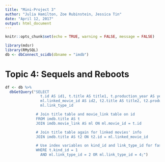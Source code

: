 ```yaml
---
title: "Mini-Project 3"
author: "Julia Hamilton, Zoe Rubinstein, Jessica Tin"
date: "April 12, 2017"
output: html_document
---
```


```r
knitr::opts_chunk$set(echo = TRUE, warning = FALSE, message = FALSE)
```

```r
library(mdsr)
library(RMySQL)
db <- dbConnect_scidb(dbname = "imdb")
```

# Topic 4: Sequels and Reboots
```r
df <- db %>%
  dbGetQuery("SELECT
                t.id AS id1, t.title AS title1, t.production_year AS year1,
                ml.linked_movie_id AS id2, t2.title AS title2, t2.production_year AS year2,
                ml.link_type_id

              # Join title table and movie_link table on id
              FROM imdb.title AS t
              JOIN imdb.movie_link AS ml ON ml.movie_id = t.id

              # Join title table again for linked movies' info
              JOIN imdb.title AS t2 ON t2.id = ml.linked_movie_id

              # Use index variables on kind_id and link_type_id for faster data retrieval
              WHERE t.kind_id = 1
                AND ml.link_type_id = 2 OR ml.link_type_id = 4;")
```